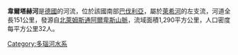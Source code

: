 {{coord|48|24|16|N|10|53|17|E|display=title}}

'''韋爾塔赫河'''是[[德國|德國]]的河流，位於該國南部[[巴伐利亞|巴伐利亞]]，屬於[[萊希河|萊希河]]的左支流，河道全長151公里，發源自[[北萊姆斯通阿爾卑斯山脈|北萊姆斯通阿爾卑斯山脈]]，流域面積1,290平方公里，人口密度每平方公里32人。

[[Category:多瑙河水系|Category:多瑙河水系]]

{{Germany-geo-stub}}